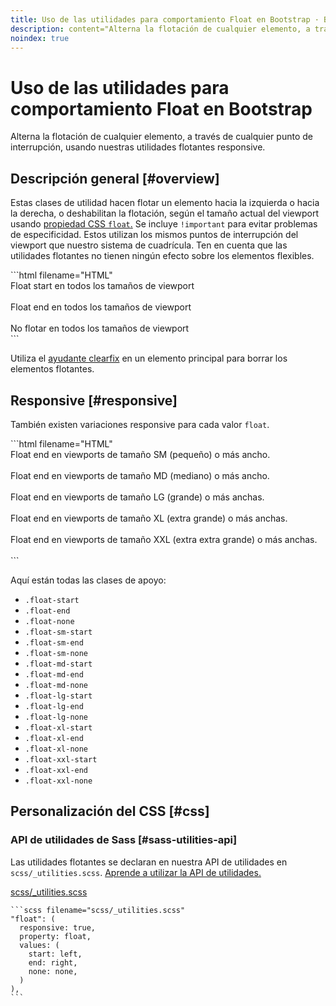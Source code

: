 ```yaml
---
title: Uso de las utilidades para comportamiento Float en Bootstrap · Bootstrap en Español v5.3
description: content="Alterna la flotación de cualquier elemento, a través de cualquier punto de interrupción, usando nuestras utilidades flotantes responsive."
noindex: true
---
```


# Uso de las utilidades para comportamiento Float en Bootstrap

Alterna la flotación de cualquier elemento, a través de cualquier punto de interrupción, usando nuestras utilidades flotantes responsive.

<MainBanner />

Descripción general [#overview]
--------------------------------

Estas clases de utilidad hacen flotar un elemento hacia la izquierda o hacia la derecha, o deshabilitan la flotación, según el tamaño actual del viewport usando [propiedad CSS `float`.](https://developer.mozilla.org/en-US/docs/Web/CSS/float) Se incluye `!important` para evitar problemas de especificidad. Estos utilizan los mismos puntos de interrupción del viewport que nuestro sistema de cuadrícula. Ten en cuenta que las utilidades flotantes no tienen ningún efecto sobre los elementos flexibles.

<DemoIframe path="/demos/bootstrap/5.3/utilities/float/overview.html">
    ```html filename="HTML"
    <div class="float-start">Float start en todos los tamaños de viewport</div><br>
    <div class="float-end">Float end en todos los tamaños de viewport</div><br>
    <div class="float-none">No flotar en todos los tamaños de viewport</div>
    ```
</DemoIframe>

Utiliza el [ayudante clearfix](/bootstrap/5.3/helpers/clearfix) en un elemento principal para borrar los elementos flotantes.

Responsive [#responsive]
-------------------------

También existen variaciones responsive para cada valor `float`.

<DemoIframe path="/demos/bootstrap/5.3/utilities/float/responsive.html">
    ```html filename="HTML"
    <div class="float-sm-end">Float end en viewports de tamaño SM (pequeño) o más ancho.</div><br>
    <div class="float-md-end">Float end en viewports de tamaño MD (mediano) o más ancho.</div><br>
    <div class="float-lg-end">Float end en viewports de tamaño LG (grande) o más anchas.</div><br>
    <div class="float-xl-end">Float end en viewports de tamaño XL (extra grande) o más anchas.</div><br>
    <div class="float-xxl-end">Float end en viewports de tamaño XXL (extra extra grande) o más anchas.</div><br>
    ```
</DemoIframe>

Aquí están todas las clases de apoyo:

* `.float-start`
* `.float-end`
* `.float-none`
* `.float-sm-start`
* `.float-sm-end`
* `.float-sm-none`
* `.float-md-start`
* `.float-md-end`
* `.float-md-none`
* `.float-lg-start`
* `.float-lg-end`
* `.float-lg-none`
* `.float-xl-start`
* `.float-xl-end`
* `.float-xl-none`
* `.float-xxl-start`
* `.float-xxl-end`
* `.float-xxl-none`

Personalización del CSS [#css]
-----------

<ContentSuggestion />

### API de utilidades de Sass [#sass-utilities-api]

Las utilidades flotantes se declaran en nuestra API de utilidades en `scss/_utilities.scss`. [Aprende a utilizar la API de utilidades.](/bootstrap/5.3/utilities/api/#using-the-api)

[scss/_utilities.scss](https://github.com/twbs/bootstrap/blob/v5.3.2/scss/_utilities.scss)

    ```scss filename="scss/_utilities.scss"
    "float": (
      responsive: true,
      property: float,
      values: (
        start: left,
        end: right,
        none: none,
      )
    ),
    ```